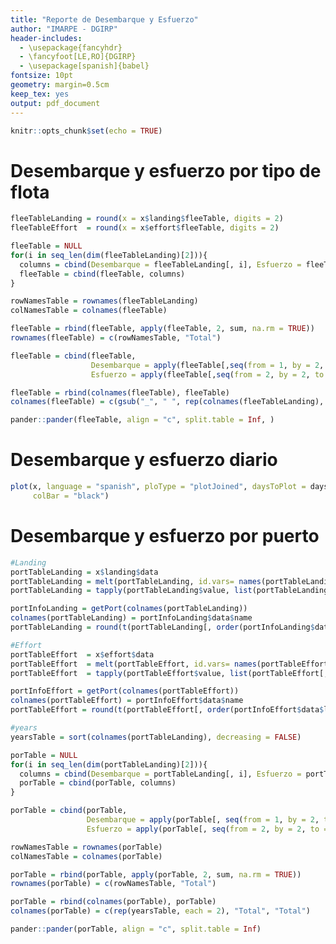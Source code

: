 ```yaml
---
title: "Reporte de Desembarque y Esfuerzo"
author: "IMARPE - DGIRP"
header-includes:
  - \usepackage{fancyhdr}
  - \fancyfoot[LE,RO]{DGIRP}
  - \usepackage[spanish]{babel}
fontsize: 10pt
geometry: margin=0.5cm
keep_tex: yes
output: pdf_document
---
```


\pagenumbering{gobble}

```r
knitr::opts_chunk$set(echo = TRUE)
```

# Desembarque y esfuerzo por tipo de flota
```r
fleeTableLanding = round(x = x$landing$fleeTable, digits = 2)
fleeTableEffort  = round(x = x$effort$fleeTable, digits = 2)

fleeTable = NULL
for(i in seq_len(dim(fleeTableLanding)[2])){
  columns = cbind(Desembarque = fleeTableLanding[, i], Esfuerzo = fleeTableEffort[, i])
  fleeTable = cbind(fleeTable, columns)
}

rowNamesTable = rownames(fleeTableLanding)
colNamesTable = colnames(fleeTable)

fleeTable = rbind(fleeTable, apply(fleeTable, 2, sum, na.rm = TRUE))
rownames(fleeTable) = c(rowNamesTable, "Total")

fleeTable = cbind(fleeTable,
                  Desembarque = apply(fleeTable[,seq(from = 1, by = 2, to = dim(fleeTable)[2])], 1, sum, na.rm = TRUE),
                  Esfuerzo = apply(fleeTable[,seq(from = 2, by = 2, to = dim(fleeTable)[2])], 1, sum, na.rm = TRUE))

fleeTable = rbind(colnames(fleeTable), fleeTable)
colnames(fleeTable) = c(gsub("_", " ", rep(colnames(fleeTableLanding), each = 2)), "Total", "Total")

pander::pander(fleeTable, align = "c", split.table = Inf, )
```


# Desembarque y esfuerzo diario
```r
plot(x, language = "spanish", ploType = "plotJoined", daysToPlot = daysToPlot,
     colBar = "black")
```

# Desembarque y esfuerzo por puerto
```r
#Landing
portTableLanding = x$landing$data
portTableLanding = melt(portTableLanding, id.vars= names(portTableLanding[ , c(1:3)]))
portTableLanding = tapply(portTableLanding$value, list(portTableLanding[, 1], portTableLanding[, 4]), sum)

portInfoLanding = getPort(colnames(portTableLanding))
colnames(portTableLanding) = portInfoLanding$data$name
portTableLanding = round(t(portTableLanding[, order(portInfoLanding$data$lat, decreasing = TRUE)]), digits = 2)

#Effort
portTableEffort  = x$effort$data
portTableEffort  = melt(portTableEffort, id.vars= names(portTableEffort[ , c(1:3)]))
portTableEffort  = tapply(portTableEffort$value, list(portTableEffort[, 1], portTableEffort[, 4]), sum)

portInfoEffort = getPort(colnames(portTableEffort))
colnames(portTableEffort) = portInfoEffort$data$name
portTableEffort = round(t(portTableEffort[, order(portInfoEffort$data$lat, decreasing = TRUE)]), digits = 2)

#years
yearsTable = sort(colnames(portTableLanding), decreasing = FALSE)

porTable = NULL
for(i in seq_len(dim(portTableLanding)[2])){
  columns = cbind(Desembarque = portTableLanding[, i], Esfuerzo = portTableEffort[, i])
  porTable = cbind(porTable, columns)
}

porTable = cbind(porTable,
                 Desembarque = apply(porTable[, seq(from = 1, by = 2, to = dim(porTable)[2])], 1, sum, na.rm = TRUE),
                 Esfuerzo = apply(porTable[, seq(from = 2, by = 2, to = dim(porTable)[2])], 1, sum, na.rm = TRUE))

rowNamesTable = rownames(porTable)
colNamesTable = colnames(porTable)

porTable = rbind(porTable, apply(porTable, 2, sum, na.rm = TRUE))
rownames(porTable) = c(rowNamesTable, "Total")

porTable = rbind(colnames(porTable), porTable)
colnames(porTable) = c(rep(yearsTable, each = 2), "Total", "Total")

pander::pander(porTable, align = "c", split.table = Inf)
```

